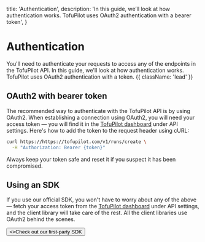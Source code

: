   title: 'Authentication',
  description:
    'In this guide, we’ll look at how authentication works. TofuPilot uses OAuth2 authentication with a bearer token',
}

# Authentication

You'll need to authenticate your requests to access any of the endpoints in the TofuPilot API. In this guide, we'll look at how authentication works. TofuPilot uses OAuth2 authentication with a token. {{ className: 'lead' }}

## OAuth2 with bearer token

The recommended way to authenticate with the TofuPilot API is by using OAuth2. When establishing a connection using OAuth2, you will need your access token — you will find it in the [TofuPilot dashboard](#) under API settings. Here's how to add the token to the request header using cURL:

```bash {{ title: 'Example request with bearer token' }}
curl https://https://tofupilot.com/v1/runs/create \
  -H "Authorization: Bearer {token}"
```

Always keep your token safe and reset it if you suspect it has been compromised.

## Using an SDK

If you use our official SDK, you won't have to worry about any of the above — fetch your access token from the [TofuPilot dashboard](#) under API settings, and the client library will take care of the rest. All the client libraries use OAuth2 behind the scenes.

<div className="not-prose">
  <Button href="/sdks" variant="text" arrow="right">
    <>Check out our first-party SDK</>
  </Button>
</div>

